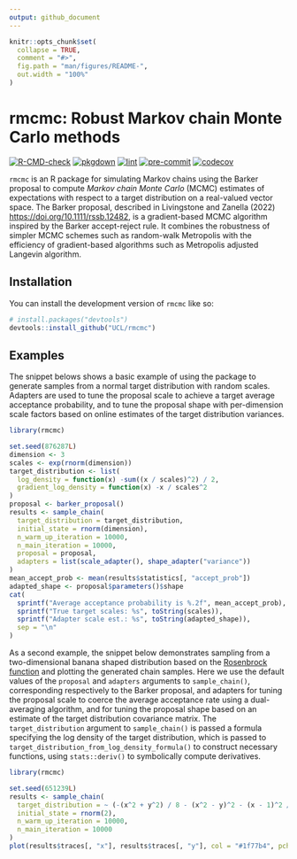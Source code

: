 ```yaml
---
output: github_document
---
```


<!-- README.md is generated from README.Rmd. Please edit that file -->

```r
knitr::opts_chunk$set(
  collapse = TRUE,
  comment = "#>",
  fig.path = "man/figures/README-",
  out.width = "100%"
)
```

# rmcmc: Robust Markov chain Monte Carlo methods

<!-- badges: start -->
[![R-CMD-check](https://github.com/UCL/rmcmc/actions/workflows/R-CMD-check.yaml/badge.svg)](https://github.com/UCL/rmcmc/actions/workflows/R-CMD-check.yaml)
[![pkgdown](https://github.com/UCL/rmcmc/actions/workflows/pkgdown.yaml/badge.svg)](https://github.com/UCL/rmcmc/actions/workflows/pkgdown.yaml)
[![lint](https://github.com/UCL/rmcmc/actions/workflows/lint.yaml/badge.svg)](https://github.com/UCL/rmcmc/actions/workflows/lint.yaml)
[![pre-commit](https://github.com/UCL/rmcmc/actions/workflows/pre-commit.yaml/badge.svg)](https://github.com/UCL/rmcmc/actions/workflows/pre-commit.yaml)
[![codecov](https://codecov.io/github/UCL/rmcmc/graph/badge.svg?token=PL8557fpgT)](https://app.codecov.io/github/UCL/rmcmc)
<!-- badges: end -->

`rmcmc` is an R package for simulating Markov chains using the Barker proposal to compute _Markov chain Monte Carlo_ (MCMC) estimates of expectations with respect to a target distribution on a real-valued vector space. 
The Barker proposal, described in Livingstone and Zanella (2022) <https://doi.org/10.1111/rssb.12482>, is a gradient-based MCMC algorithm inspired by the Barker accept-reject rule. 
It combines the robustness of simpler MCMC schemes such as random-walk Metropolis with the efficiency of gradient-based algorithms such as Metropolis adjusted Langevin algorithm.

## Installation

You can install the development version of `rmcmc` like so:

``` r
# install.packages("devtools")
devtools::install_github("UCL/rmcmc")
```

## Examples

The snippet belows shows a basic example of using the package to generate samples from a normal target distribution with random scales. 
Adapters are used to tune the proposal scale to achieve a target average acceptance probability,
and to tune the proposal shape with per-dimension scale factors based on online estimates of the target distribution variances.

```r
library(rmcmc)

set.seed(876287L)
dimension <- 3
scales <- exp(rnorm(dimension))
target_distribution <- list(
  log_density = function(x) -sum((x / scales)^2) / 2,
  gradient_log_density = function(x) -x / scales^2
)
proposal <- barker_proposal()
results <- sample_chain(
  target_distribution = target_distribution,
  initial_state = rnorm(dimension),
  n_warm_up_iteration = 10000,
  n_main_iteration = 10000,
  proposal = proposal,
  adapters = list(scale_adapter(), shape_adapter("variance"))
)
mean_accept_prob <- mean(results$statistics[, "accept_prob"])
adapted_shape <- proposal$parameters()$shape
cat(
  sprintf("Average acceptance probability is %.2f", mean_accept_prob),
  sprintf("True target scales: %s", toString(scales)),
  sprintf("Adapter scale est.: %s", toString(adapted_shape)),
  sep = "\n"
)
```

As a second example, the snippet below demonstrates sampling from a two-dimensional banana shaped distribution based on the [Rosenbrock function](https://en.wikipedia.org/wiki/Rosenbrock_function) and plotting the generated chain samples.
Here we use the default values of the `proposal` and `adapters` arguments to `sample_chain()`,
corresponding respectively to the Barker proposal, and adapters for tuning the proposal scale to coerce the average acceptance rate using a dual-averaging algorithm,
and for tuning the proposal shape based on an estimate of the target distribution covariance matrix.
The `target_distribution` argument to `sample_chain()` is passed a formula specifying the log density of the target distribution, which is passed to `target_distribution_from_log_density_formula()` to construct necessary functions,
using `stats::deriv()` to symbolically compute derivatives.


```r
library(rmcmc)

set.seed(651239L)
results <- sample_chain(
  target_distribution = ~ (-(x^2 + y^2) / 8 - (x^2 - y)^2 - (x - 1)^2 / 100),
  initial_state = rnorm(2),
  n_warm_up_iteration = 10000,
  n_main_iteration = 10000
)
plot(results$traces[, "x"], results$traces[, "y"], col = "#1f77b4", pch = 20)
```
